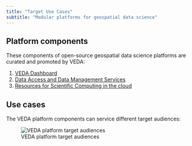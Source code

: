 ```yaml
---
title: "Target Use Cases"
subtitle: "Modular platforms for geospatial data science"
---
```


## Platform components

These components of open-source geospatial data science platforms are curated and promoted by VEDA:

1. [VEDA Dashboard](./dashboard.qmd)
2. [Data Access and Data Management Services](./data-services.qmd)
3. [Resources for Scientific Computing in the cloud](./scientific-computing.qmd)


## Use cases

The VEDA platform components can service different target audiences:

![VEDA platform target audiences](images/target-use-cases.jpeg)